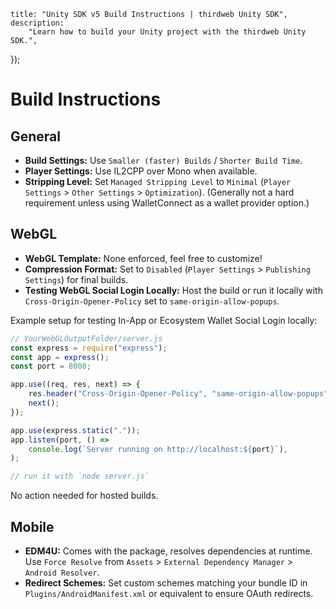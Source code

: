 
	title: "Unity SDK v5 Build Instructions | thirdweb Unity SDK",
	description:
		"Learn how to build your Unity project with the thirdweb Unity SDK.",
});

# Build Instructions

## General

- **Build Settings:** Use `Smaller (faster) Builds` / `Shorter Build Time`.
- **Player Settings:** Use IL2CPP over Mono when available.
- **Stripping Level:** Set `Managed Stripping Level` to `Minimal` (`Player Settings` > `Other Settings` > `Optimization`). (Generally not a hard requirement unless using WalletConnect as a wallet provider option.)

## WebGL

- **WebGL Template:** None enforced, feel free to customize!
- **Compression Format:** Set to `Disabled` (`Player Settings` > `Publishing Settings`) for final builds.
- **Testing WebGL Social Login Locally:** Host the build or run it locally with `Cross-Origin-Opener-Policy` set to `same-origin-allow-popups`.

Example setup for testing In-App or Ecosystem Wallet Social Login locally:

```javascript
// YourWebGLOutputFolder/server.js
const express = require("express");
const app = express();
const port = 8000;

app.use((req, res, next) => {
	res.header("Cross-Origin-Opener-Policy", "same-origin-allow-popups");
	next();
});

app.use(express.static("."));
app.listen(port, () =>
	console.log(`Server running on http://localhost:${port}`),
);

// run it with `node server.js`
```

No action needed for hosted builds.

## Mobile

- **EDM4U:** Comes with the package, resolves dependencies at runtime. Use `Force Resolve` from `Assets` > `External Dependency Manager` > `Android Resolver`.
- **Redirect Schemes:** Set custom schemes matching your bundle ID in `Plugins/AndroidManifest.xml` or equivalent to ensure OAuth redirects.

